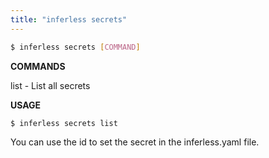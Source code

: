 ```yaml
---
title: "inferless secrets"
---
```


```bash
$ inferless secrets [COMMAND]   
```

**COMMANDS**

list - List all secrets

**USAGE**

```bash
$ inferless secrets list
```

You can use the id to set the secret in the inferless.yaml file. 
